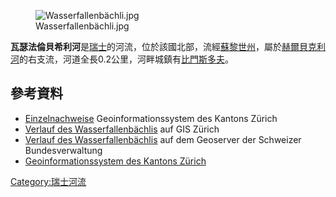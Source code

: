 {{Coord|47.34257|N|8.40904|E|display=title}}
[[Image:Wasserfallenbächli.jpg|right]]

'''瓦瑟法倫貝希利河'''是[[瑞士|瑞士]]的河流，位於該國北部，流經[[蘇黎世州|蘇黎世州]]，屬於[[赫爾貝克利河_(倫訥倫巴赫河支流)|赫爾貝克利河]]的右支流，河道全長0.2公里，河畔城鎮有[[比門斯多夫|比門斯多夫]]。

==參考資料==
* [http://maps.zh.ch/ Einzelnachweise] {{Wayback|url=http://maps.zh.ch/ |date=20190217202341 }} Geoinformationssystem des Kantons Zürich
* [http://maps.zh.ch/s/gwhx9hy1 Verlauf des Wasserfallenbächlis] auf GIS Zürich
* [https://map.geo.admin.ch/?topic=ech&lang=de&bgLayer=ch.swisstopo.pixelkarte-farbe&X=243916.25&Y=673311.00&zoom=12&layers=ch.swisstopo.vec25-gewaessernetz Verlauf des Wasserfallenbächlis] {{Wayback|url=https://map.geo.admin.ch/?topic=ech&lang=de&bgLayer=ch.swisstopo.pixelkarte-farbe&X=243916.25&Y=673311.00&zoom=12&layers=ch.swisstopo.vec25-gewaessernetz |date=20210122194947 }} auf dem Geoserver der Schweizer Bundesverwaltung
* [https://maps.zh.ch/ Geoinformationssystem des Kantons Zürich] {{Wayback|url=https://maps.zh.ch/ |date=20190217202341 }}

{{Switzerland-geo-stub}}
[[Category:瑞士河流|Category:瑞士河流]]